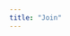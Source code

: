 ```yaml
---
title: "Join"
---
```


<div style="width:100%;height:500px;" data-fillout-id="8p34945V71us" data-fillout-embed-type="standard" data-fillout-inherit-parameters data-fillout-dynamic-resize></div><script src="https://server.fillout.com/embed/v1/"></script>
